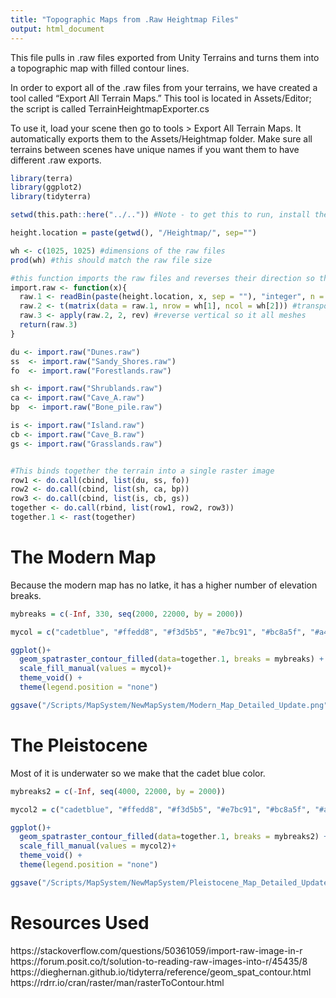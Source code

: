 ```yaml
---
title: "Topographic Maps from .Raw Heightmap Files"
output: html_document
---
```


This file pulls in .raw files exported from Unity Terrains and turns them into a topographic map with filled contour lines. 

In order to export all of the .raw files from your terrains, we have created a tool called "Export All Terrain Maps." This tool is located in Assets/Editor; the script is called TerrainHeightmapExporter.cs

To use it, load your scene then go to tools > Export All Terrain Maps. It automatically exports them to the Assets/Heightmap folder. Make sure all terrains between scenes have unique names if you want them to have different .raw exports.

```r
library(terra)
library(ggplot2)
library(tidyterra)

setwd(this.path::here("../..")) #Note - to get this to run, install the package 'this.path' from CRAN first. 

height.location = paste(getwd(), "/Heightmap/", sep="")

wh <- c(1025, 1025) #dimensions of the raw files
prod(wh) #this should match the raw file size

#this function imports the raw files and reverses their direction so they're read in the same order that ggplot will expect them in later.
import.raw <- function(x){
  raw.1 <- readBin(paste(height.location, x, sep = ""), "integer", n = prod(wh), size = 2, signed = TRUE, endian = "little")
  raw.2 <- t(matrix(data = raw.1, nrow = wh[1], ncol = wh[2])) #transpose and make matrix
  raw.3 <- apply(raw.2, 2, rev) #reverse vertical so it all meshes
  return(raw.3)
}

du <- import.raw("Dunes.raw")
ss  <- import.raw("Sandy_Shores.raw")
fo  <- import.raw("Forestlands.raw")

sh <- import.raw("Shrublands.raw")
ca <- import.raw("Cave_A.raw")
bp  <- import.raw("Bone_pile.raw")

is <- import.raw("Island.raw")
cb <- import.raw("Cave_B.raw")
gs <- import.raw("Grasslands.raw")


#This binds together the terrain into a single raster image
row1 <- do.call(cbind, list(du, ss, fo))
row2 <- do.call(cbind, list(sh, ca, bp))
row3 <- do.call(cbind, list(is, cb, gs))
together <- do.call(rbind, list(row1, row2, row3))
together.1 <- rast(together)
```



# The Modern Map
Because the modern map has no latke, it has a higher number of elevation breaks.
```r
mybreaks = c(-Inf, 330, seq(2000, 22000, by = 2000))

mycol = c("cadetblue", "#ffedd8", "#f3d5b5", "#e7bc91", "#bc8a5f", "#a47148", "#8b5e34", "#6f4518", "#414833", "#656d4a", "#a4ac86", "#a4ac86")

ggplot()+
  geom_spatraster_contour_filled(data=together.1, breaks = mybreaks) +
  scale_fill_manual(values = mycol)+
  theme_void() +
  theme(legend.position = "none")

ggsave("/Scripts/MapSystem/NewMapSystem/Modern_Map_Detailed_Update.png", dpi = 72, width = 1800, height = 1800, units = "px")
```


# The Pleistocene
Most of it is underwater so we make that the cadet blue color.
```r
mybreaks2 = c(-Inf, seq(4000, 22000, by = 2000))

mycol2 = c("cadetblue", "#ffedd8", "#f3d5b5", "#e7bc91", "#bc8a5f", "#a47148", "#414833", "#656d4a", "#a4ac86", "#a4ac86")

ggplot()+
  geom_spatraster_contour_filled(data=together.1, breaks = mybreaks2) +
  scale_fill_manual(values = mycol2)+
  theme_void() +
  theme(legend.position = "none")

ggsave("/Scripts/MapSystem/NewMapSystem/Pleistocene_Map_Detailed_Update.png", dpi = 72, width = 1800, height = 1800, units = "px")
```



# Resources Used

https://stackoverflow.com/questions/50361059/import-raw-image-in-r
https://forum.posit.co/t/solution-to-reading-raw-images-into-r/45435/8
https://dieghernan.github.io/tidyterra/reference/geom_spat_contour.html
https://rdrr.io/cran/raster/man/rasterToContour.html